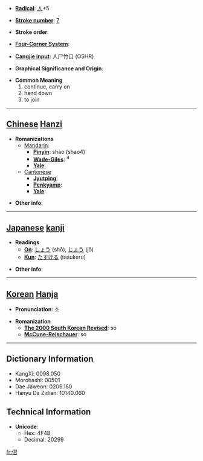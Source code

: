 * '''[[Wiktionary:Chinese radical index| Radical]]''': [[Wiktionary:Chinese radical index 人|人]]+5

* '''[[Wiktionary:Chinese total strokes index|Stroke number]]''': [[Wiktionary:Chinese total strokes index 7|7]]

* '''Stroke order''': 

* '''[[Wiktionary:Chinese four corner index|Four-Corner System]]''': 

* '''[[Wiktionary:Chinese Cangjie index|Cangjie input]]''': 人尸竹口 (OSHR)

* '''Graphical Significance and Origin''': 

* '''Common Meaning'''
*#continue, carry on
*# hand down
*# to join


----

== [[Chinese]] [[Hanzi]] ==

* '''Romanizations'''
** [[Mandarin]]:
*** '''[[Pinyin]]''': shào (shao4)
*** '''[[Wade-Giles]]''': <sup>4</sup>
*** '''[[Yale]]''': 
**[[Cantonese]]
***'''[[Jyutping]]''':
***'''[[Penkyamp]]''': 
***'''[[Yale]]''': 

* '''Other info''': 

----

== [[Japanese]] [[kanji]] ==

* '''Readings'''
** '''[[On]]''': [[しょう]] (shō), [[じょう]] (jō)
** '''[[Kun]]''': [[たすける]] (tasukeru)

* '''Other info''':  

----

== [[Korean]] [[Hanja]] ==

* '''Pronunciation''': 소

* '''Romanization'''
** '''[[The 2000 South Korean Revised Romanization|The 2000 South Korean Revised]]''': so
** '''[[McCune-Reischauer]]''': so

----

== Dictionary Information ==

* KangXi: 0098.050
* Morohashi: 00501
* Dae Jaweon: 0206.160
* Hanyu Da Zidian: 10140.060

== Technical Information ==

* '''Unicode''':
** Hex: 4F4B
** Decimal: 20299
[[fr:佋]]